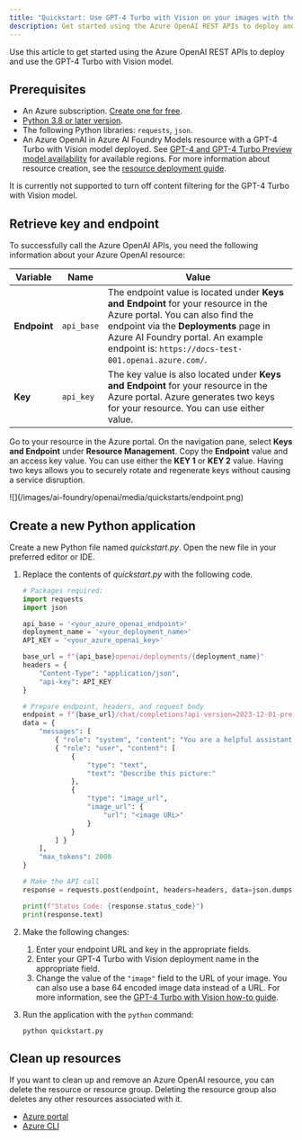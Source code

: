 ```yaml
---
title: "Quickstart: Use GPT-4 Turbo with Vision on your images with the Azure OpenAI REST API"
description: Get started using the Azure OpenAI REST APIs to deploy and use the GPT-4 Turbo with Vision model.
---
```


Use this article to get started using the Azure OpenAI REST APIs to deploy and use the GPT-4 Turbo with Vision model. 

## Prerequisites

- An Azure subscription. <a href="https://azure.microsoft.com/free/ai-services" target="_blank">Create one for free</a>.
- <a href="https://www.python.org/" target="_blank">Python 3.8 or later version</a>.
- The following Python libraries: `requests`, `json`.
- An Azure OpenAI in Azure AI Foundry Models resource with a GPT-4 Turbo with Vision model deployed. See [GPT-4 and GPT-4 Turbo Preview model availability](../concepts/models.md#gpt-4-and-gpt-4-turbo-model-availability) for available regions. For more information about resource creation, see the [resource deployment guide](/azure/ai-services/openai/how-to/create-resource).

<Note>
It is currently not supported to turn off content filtering for the GPT-4 Turbo with Vision model.
</Note>

## Retrieve key and endpoint

To successfully call the Azure OpenAI APIs, you need the following information about your Azure OpenAI resource:

| Variable | Name | Value |
|---|---|---|
| **Endpoint** | `api_base` | The endpoint value is located under **Keys and Endpoint** for your resource in the Azure portal. You can also find the endpoint via the **Deployments** page in Azure AI Foundry portal. An example endpoint is: `https://docs-test-001.openai.azure.com/`. |
| **Key** | `api_key` | The key value is also located under **Keys and Endpoint** for your resource in the Azure portal. Azure generates two keys for your resource. You can use either value. |

Go to your resource in the Azure portal. On the navigation pane, select **Keys and Endpoint** under **Resource Management**. Copy the **Endpoint** value and an access key value. You can use either the **KEY 1** or **KEY 2** value. Having two keys allows you to securely rotate and regenerate keys without causing a service disruption.

<Frame>
    ![](/images/ai-foundry/openai/media/quickstarts/endpoint.png)
</Frame>

## Create a new Python application

Create a new Python file named _quickstart.py_. Open the new file in your preferred editor or IDE.


1. Replace the contents of _quickstart.py_ with the following code. 
    
    ```python
    # Packages required:
    import requests 
    import json 
    
    api_base = '<your_azure_openai_endpoint>' 
    deployment_name = '<your_deployment_name>'
    API_KEY = '<your_azure_openai_key>'
    
    base_url = f"{api_base}openai/deployments/{deployment_name}" 
    headers = {   
        "Content-Type": "application/json",   
        "api-key": API_KEY 
    } 
    
    # Prepare endpoint, headers, and request body 
    endpoint = f"{base_url}/chat/completions?api-version=2023-12-01-preview" 
    data = { 
        "messages": [ 
            { "role": "system", "content": "You are a helpful assistant." }, 
            { "role": "user", "content": [  
                { 
                    "type": "text", 
                    "text": "Describe this picture:" 
                },
                { 
                    "type": "image_url",
                    "image_url": {
                        "url": "<image URL>"
                    }
                }
            ] } 
        ], 
        "max_tokens": 2000 
    }   
    
    # Make the API call   
    response = requests.post(endpoint, headers=headers, data=json.dumps(data))   
    
    print(f"Status Code: {response.status_code}")   
    print(response.text)
    ```

1. Make the following changes:
    1. Enter your endpoint URL and key in the appropriate fields.
    1. Enter your GPT-4 Turbo with Vision deployment name in the appropriate field. 
    1. Change the value of the `"image"` field to the URL of your image.
        <Tip>
        You can also use a base 64 encoded image data instead of a URL. For more information, see the [GPT-4 Turbo with Vision how-to guide](../how-to/gpt-with-vision.md#use-a-local-image).
        </Tip>

1. Run the application with the `python` command:

    ```console
    python quickstart.py
    ```


## Clean up resources

If you want to clean up and remove an Azure OpenAI resource, you can delete the resource or resource group. Deleting the resource group also deletes any other resources associated with it.

- [Azure portal](../../../ai-services/multi-service-resource)
- [Azure CLI](../../../ai-services/multi-service-resource)


